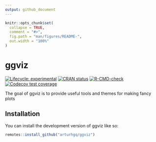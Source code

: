 ```yaml
---
output: github_document
---
```


<!-- README.md is generated from README.Rmd. Please edit that file -->

```r
knitr::opts_chunk$set(
  collapse = TRUE,
  comment = "#>",
  fig.path = "man/figures/README-",
  out.width = "100%"
)
```

# ggviz

<!-- badges: start -->
[![Lifecycle: experimental](https://img.shields.io/badge/lifecycle-experimental-orange.svg)](https://lifecycle.r-lib.org/articles/stages.html#experimental)
[![CRAN status](https://www.r-pkg.org/badges/version/ggviz)](https://CRAN.R-project.org/package=ggviz)
[![R-CMD-check](https://github.com/arturhgq/dviz/actions/workflows/R-CMD-check.yaml/badge.svg)](https://github.com/arturhgq/dviz/actions/workflows/R-CMD-check.yaml)
[![Codecov test coverage](https://codecov.io/gh/arturhgq/ggviz/branch/master/graph/badge.svg)](https://app.codecov.io/gh/arturhgq/ggviz?branch=master)
<!-- badges: end -->

The goal of ggviz is to provide useful tools and themes for making fancy plots

## Installation

You can install the development version of ggviz like so:

``` r
remotes::install_github("arturhgq/ggviz")
```

